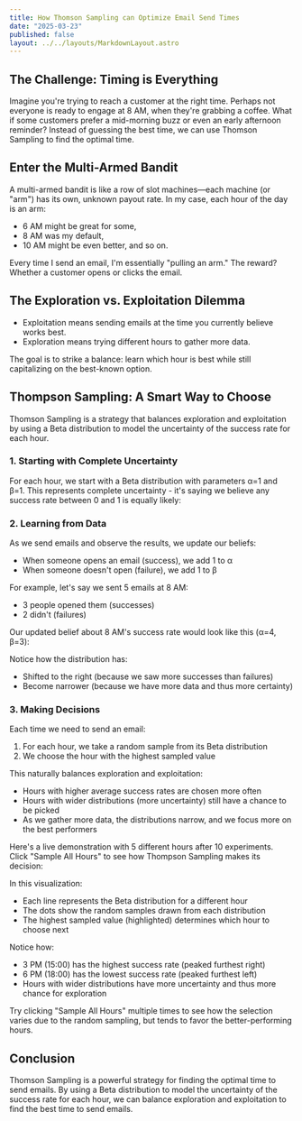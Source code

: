```yaml
---
title: How Thomson Sampling can Optimize Email Send Times
date: "2025-03-23"
published: false
layout: ../../layouts/MarkdownLayout.astro
---
```




## The Challenge: Timing is Everything

Imagine you're trying to reach a customer at the right time. Perhaps not everyone is ready to engage at 8 AM, when they're grabbing a coffee. What if some customers prefer a mid-morning buzz or even an early afternoon reminder? Instead of guessing the best time, we can use Thomson Sampling to find the optimal time.

## Enter the Multi-Armed Bandit

A multi-armed bandit is like a row of slot machines—each machine (or "arm") has its own, unknown payout rate. In my case, each hour of the day is an arm:
- 6 AM might be great for some,
- 8 AM was my default,
- 10 AM might be even better, and so on.

Every time I send an email, I'm essentially "pulling an arm." The reward? Whether a customer opens or clicks the email.

## The Exploration vs. Exploitation Dilemma
- Exploitation means sending emails at the time you currently believe works best.
- Exploration means trying different hours to gather more data.

The goal is to strike a balance: learn which hour is best while still capitalizing on the best-known option.

## Thompson Sampling: A Smart Way to Choose

Thomson Sampling is a strategy that balances exploration and exploitation by using a Beta distribution to model the uncertainty of the success rate for each hour.

### 1. Starting with Complete Uncertainty

For each hour, we start with a Beta distribution with parameters α=1 and β=1. This represents complete uncertainty - it's saying we believe any success rate between 0 and 1 is equally likely:

<InteractiveBeta initialAlpha={1} initialBeta={1} client:load />

### 2. Learning from Data

As we send emails and observe the results, we update our beliefs:
- When someone opens an email (success), we add 1 to α
- When someone doesn't open (failure), we add 1 to β

For example, let's say we sent 5 emails at 8 AM:
- 3 people opened them (successes)
- 2 didn't (failures)

Our updated belief about 8 AM's success rate would look like this (α=4, β=3):

<InteractiveBeta initialAlpha={4} initialBeta={3} client:load />

Notice how the distribution has:
- Shifted to the right (because we saw more successes than failures)
- Become narrower (because we have more data and thus more certainty)

### 3. Making Decisions

Each time we need to send an email:
1. For each hour, we take a random sample from its Beta distribution
2. We choose the hour with the highest sampled value

This naturally balances exploration and exploitation:
- Hours with higher average success rates are chosen more often
- Hours with wider distributions (more uncertainty) still have a chance to be picked
- As we gather more data, the distributions narrow, and we focus more on the best performers

Here's a live demonstration with 5 different hours after 10 experiments. Click "Sample All Hours" to see how Thompson Sampling makes its decision:

<ThompsonSamplingDemo client:load />

In this visualization:
- Each line represents the Beta distribution for a different hour
- The dots show the random samples drawn from each distribution
- The highest sampled value (highlighted) determines which hour to choose next

Notice how:
- 3 PM (15:00) has the highest success rate (peaked furthest right)
- 6 PM (18:00) has the lowest success rate (peaked furthest left)
- Hours with wider distributions have more uncertainty and thus more chance for exploration

Try clicking "Sample All Hours" multiple times to see how the selection varies due to the random sampling, but tends to favor the better-performing hours.

## Conclusion

Thomson Sampling is a powerful strategy for finding the optimal time to send emails. By using a Beta distribution to model the uncertainty of the success rate for each hour, we can balance exploration and exploitation to find the best time to send emails.
